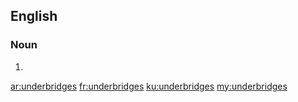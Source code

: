 ==English==

===Noun===
{{head|en|plural}}

# {{plural of|underbridge|lang=en}}

[[ar:underbridges]]
[[fr:underbridges]]
[[ku:underbridges]]
[[my:underbridges]]